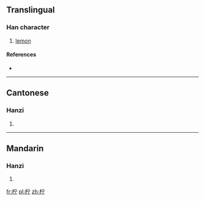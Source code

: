 {{also|檸}}
==Translingual==

===Han character===
{{Han char|rn=75|rad=木|as=05|sn=9|four=|canj=木十一弓 (DJMN)}}

# [[lemon]]

====References====
* {{Han ref|kx=0520.020|dkj=14638|dj=0908.020|hdz=21189.010|uh=67E0|ud=26592}}

----

==Cantonese==

===Hanzi===
{{yue-hanzi|jyut=|y=ning4|tra=檸}}

# {{defn|lang=yue|sort=木05}}

----

==Mandarin==

===Hanzi===
{{cmn-hanzi|tra=檸|pin=[[níng]] ([[ning2]])|wg=ning<sup>2</sup>}}

# {{defn|lang=cmn|sort=木05}}

[[fr:柠]]
[[pl:柠]]
[[zh:柠]]